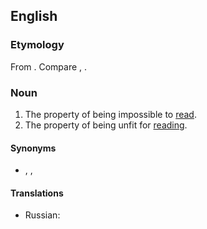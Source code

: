 ==English==

===Etymology===
From {{af|en|un-|read|-ability}}. Compare {{m|en|unreadable}}, {{m|en|readability}}.

===Noun===
{{en-noun|-}}

# The property of being impossible to [[read]].
# The property of being unfit for [[reading]].

====Synonyms====
* {{sense|impossibility}} {{l|en|illegibility}}, {{l|en|inscrutability}}, {{l|en|indecipherability}}

====Translations====
{{trans-top|}}
* Russian: {{t+|ru|нечита́бельность|f}}
{{trans-bottom}}